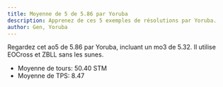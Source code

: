```yaml
---
title: Moyenne de 5 de 5.86 par Yoruba
description: Apprenez de ces 5 exemples de résolutions par Yoruba.
author: Gen, Yoruba
---
```



Regardez cet ao5 de 5.86 par Yoruba, incluant un mo3 de 5.32.
Il utilise EOCross et ZBLL sans les sunes.

- Moyenne de tours: 50.40 STM
- Moyenne de TPS: 8.47

<br />

<ReconCollection recons={RECONS} youtubeVideoId={YOUTUBE_VIDEO_ID}/>
